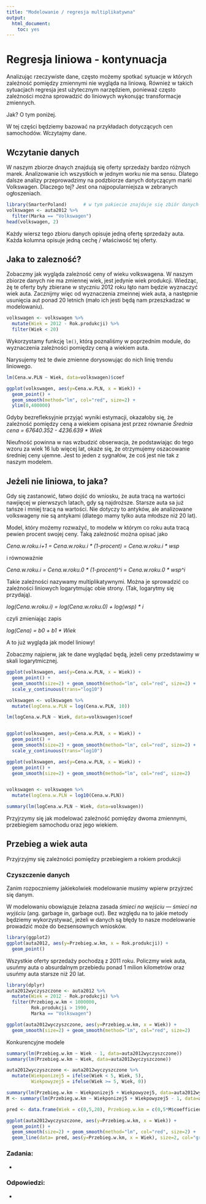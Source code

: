 ```yaml
---
title: "Modelowanie / regresja multiplikatywna"
output:
  html_document:
    toc: yes
---
```


# Regresja liniowa - kontynuacja

Analizując rzeczywiste dane, często możemy spotkać sytuacje w których zależność pomiędzy zmiennymi nie wygląda na liniową.
Również w takich sytuacjach regresja jest użytecznym narzędziem, ponieważ często zależności można sprowadzić do liniowych 
wykonując transformacje zmiennych.

Jak? O tym poniżej.

W tej części będziemy bazować na przykładach dotyczących cen samochodów. Wczytajmy dane.

## Wczytanie danych

W naszym zbiorze dnaych znajdują się oferty sprzedaży bardzo różnych marek. 
Analizowanie ich wszystkich w jednym worku nie ma sensu. 
Dlatego dalsze analizy przeprowadzimy na podzbiorze danych dotyczącym marki Volkswagen.
Dlaczego tej? Jest ona najpopularniejsza w zebranych ogłoszeniach.

```r
library(SmarterPoland)      # w tym pakiecie znajduje się zbiór danych auta2012
volkswagen <- auta2012 %>%
  filter(Marka == "Volkswagen")
head(volkswagen, 2)
```

Każdy wiersz tego zbioru danych opisuje jedną ofertę sprzedaży auta. Każda kolumna opisuje jedną cechę / właściwość tej oferty.

## Jaka to zalezność?

Zobaczmy jak wygląda zależność ceny of wieku volkswagena. 
W naszym zbiorze danych nie ma zmiennej wiek, jest jedynie wiek produkcji.
Wiedząc, żę te oferty były zbierane w styczniu 2012 roku łąto nam będzie wyznaczyć wiek auta.
Zacznijmy więc od wyznaczenia zmeinnej wiek auta, a następnie usunięcia aut ponad 20 letnich 
(mało ich jesti będą nam przeszkadzać w modelowaniu).

```r
volkswagen <- volkswagen %>%
  mutate(Wiek = 2012 - Rok.produkcji) %>%
  filter(Wiek < 20)
```

Wykorzystamy funkcję `lm()`, którą poznaliśmy w poprzednim module, do wyznaczenia zależności pomiędzy 
ceną a wiekiem auta. 

Narysujemy też te dwie zmienne dorysowując do nich linię trendu liniowego.

```r
lm(Cena.w.PLN ~ Wiek, data=volkswagen)$coef

ggplot(volkswagen, aes(y=Cena.w.PLN, x = Wiek)) + 
  geom_point() + 
  geom_smooth(method="lm", col="red", size=2) +
  ylim(0,400000)
```

Gdyby bezrefleksyjnie przyjąć wyniki estymacji, okazałoby się, że zależność pomiędzy ceną a wiekiem opisana jest przez równanie
_Średnia cena = 67640.352 - 4236.639 * Wiek_

Nieufność powinna w nas wzbudzić obserwacja, że podstawiając do tego wzoru za wiek 16 lub więcej lat, okaże się, że otrzymujemy oszacowanie średniej ceny ujemne. Jest to jeden z sygnałów, że coś jest nie tak z naszym modelem.

## Jeżeli nie liniowa, to jaka?

Gdy się zastanowić, łatwo dojść do wniosku, że auta tracą na wartości nawjięcej w pierwszych latach, gdy są najdroższe.
Starsze auta sa już tańsze i mniej tracą na wartości. Nie dotyczy to antyków, ale analizowane volkswageny nie są antykami (dlatego mamy tylko auta młodsze niż 20 lat).

Model, który możemy rozważyć, to modelw w którym co roku auta tracą pewien procent swojej ceny.
Taką zależność można opisać jako

_Cena.w.roku.i+1 = Cena.w.roku.i * (1-procent) = Cena.w.roku.i * wsp_

i równoważnie 

_Cena.w.roku.i = Cena.w.roku.0 * (1-procent)^i = Cena.w.roku.0 * wsp^i_

Takie zależności nazywamy multiplikatywnymi. Można je sprowadzić co zależności liniowych logarytmując obie strony.
(Tak, logarytmy się przydają).

_log(Cena.w.roku.i) = log(Cena.w.roku.0) +  log(wsp) * i_

czyli zmieniając zapis

_log(Cena) = b0 + b1 * Wiek_

A to już wygląda jak model liniowy!

Zobaczmy najpierw, jak te dane wyglądać będą,
jeżeli ceny przedstawimy w skali logarytmicznej.

```r
ggplot(volkswagen, aes(y=Cena.w.PLN, x = Wiek)) + 
  geom_point() + 
  geom_smooth(size=2) + geom_smooth(method="lm", col="red", size=2) +
  scale_y_continuous(trans="log10")

volkswagen <- volkswagen %>%
  mutate(logCena.w.PLN = log(Cena.w.PLN, 10))

lm(logCena.w.PLN ~ Wiek, data=volkswagen)$coef


ggplot(volkswagen, aes(y=Cena.w.PLN, x = Wiek)) + 
  geom_point() + 
  geom_smooth(size=2) + geom_smooth(method="lm", col="red", size=2) +
  scale_y_continuous(trans="log10") 

ggplot(volkswagen, aes(y=Cena.w.PLN, x = Wiek)) + 
  geom_point() + 
  geom_smooth(size=2) + geom_smooth(method="lm", col="red", size=2) 


volkswagen <- volkswagen %>%
  mutate(logCena.w.PLN = log10(Cena.w.PLN)) 

summary(lm(logCena.w.PLN ~ Wiek, data=volkswagen))

```




Przyjrzymy się jak modelować zależność pomiędzy dwoma zmiennymi, przebiegiem samochodu oraz jego wiekiem.

## Przebieg a wiek auta

Przyjrzyjmy się zależności pomiędzy przebiegiem a rokiem produkcji

### Czyszczenie danych

Zanim rozpoczniemy jakiekolwiek modelowanie musimy wpierw przyjrzeć się danym.

W modelowaniu obowiązuje żelazna zasada _śmieci na wejściu — śmieci na wyjściu_ (ang. garbage in, garbage out). 
Bez względu na to jakie metody będziemy wykorzystywać, jeżeli w danych są błędy to nasze modelowanie prowadzić może do bezsensownych wniosków.

```r
library(ggplot2)
ggplot(auta2012, aes(y=Przebieg.w.km, x = Rok.produkcji)) + 
  geom_point()
```

Wszystkie oferty sprzedaży pochodzą z 2011 roku. Policzmy wiek auta, usuńmy auta o absurdalnym przebiedu ponad 1 milion kilometrów oraz usuńmy auta starsze niż 20 lat.

```r

library(dplyr)
auta2012wyczyszczone <- auta2012 %>%
  mutate(Wiek = 2012 - Rok.produkcji) %>%
  filter(Przebieg.w.km < 1000000,
         Rok.produkcji > 1990,
         Marka == "Volkswagen")

ggplot(auta2012wyczyszczone, aes(y=Przebieg.w.km, x = Wiek)) + 
  geom_smooth(size=2) + geom_smooth(method="lm", col="red", size=2) 

```

Konkurencyjne modele

```r

summary(lm(Przebieg.w.km ~ Wiek - 1, data=auta2012wyczyszczone))
summary(lm(Przebieg.w.km ~ Wiek, data=auta2012wyczyszczone))

auta2012wyczyszczone <- auta2012wyczyszczone %>%
  mutate(Wiekponizej5 = ifelse(Wiek < 5, Wiek, 5),
         Wiekpowyzej5 = ifelse(Wiek >= 5, Wiek, 0))

summary(lm(Przebieg.w.km ~ Wiekponizej5 + Wiekpowyzej5, data=auta2012wyczyszczone))
M <- summary(lm(Przebieg.w.km ~ Wiekponizej5 + Wiekpowyzej5 - 1, data=auta2012wyczyszczone))

pred <- data.frame(Wiek = c(0,5,20), Przebieg.w.km = c(0,5*M$coefficients[1,1],20*M$coefficients[2,1]+5*M$coefficients[1,1]))

ggplot(auta2012wyczyszczone, aes(y=Przebieg.w.km, x = Wiek)) + 
  geom_point() + 
  geom_smooth(size=2) + geom_smooth(method="lm", col="red", size=2) +
  geom_line(data= pred, aes(y=Przebieg.w.km, x = Wiek), size=2, col="green")

```


### Zadania:
+ 

### Odpowiedzi:
+ 

